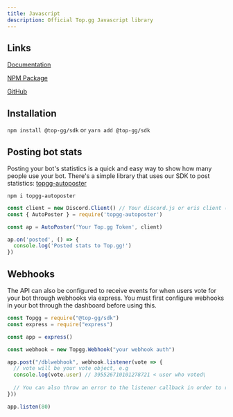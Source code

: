 ```yaml
---
title: Javascript
description: Official Top.gg Javascript library
---
```


## Links
[Documentation](https://topggjs.readthedocs.io)

[NPM Package](https://npmjs.com/package/@top-gg/sdk)

[GitHub](https://github.com/top-gg/node-sdk)

## Installation

`npm install @top-gg/sdk` or `yarn add @top-gg/sdk`

## Posting bot stats

Posting your bot's statistics is a quick and easy way to show how many people use your bot. There's a simple library that uses our SDK to post statistics: [topgg-autoposter](https://npmjs.com/package/topgg-autoposter)

`npm i topgg-autoposter`

```js:title=/index.js
const client = new Discord.Client() // Your discord.js or eris client (or djs ShardingManager)
const { AutoPoster } = require('topgg-autoposter')

const ap = AutoPoster('Your Top.gg Token', client)

ap.on('posted', () => {
  console.log('Posted stats to Top.gg!')
})
```

## Webhooks

The API can also be configured to receive events for when users vote for your bot through webhooks via express. You must first configure webhooks in your bot through the dashboard before using this.

```js:title=/index.js
const Topgg = require("@top-gg/sdk")
const express = require("express")

const app = express()

const webhook = new Topgg.Webhook("your webhook auth")

app.post("/dblwebhook", webhook.listener(vote => {
  // vote will be your vote object, e.g
  console.log(vote.user) // 395526710101278721 < user who voted\
  
  // You can also throw an error to the listener callback in order to resend the webhook after a few seconds
}))

app.listen(80)
```

